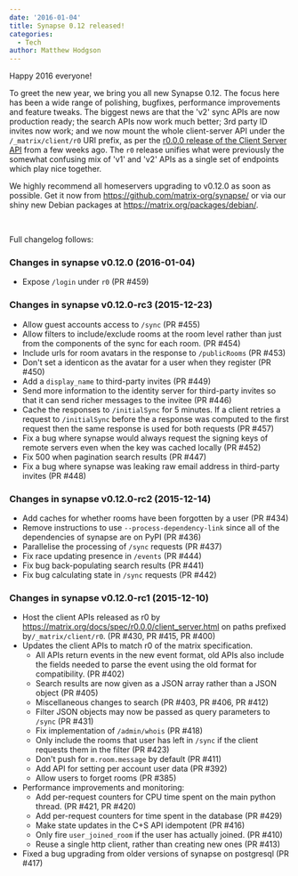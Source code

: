 ```yaml
---
date: '2016-01-04'
title: Synapse 0.12 released!
categories:
  - Tech
author: Matthew Hodgson
---
```


Happy 2016 everyone!

To greet the new year, we bring you all new Synapse 0.12. The focus here has been a wide range of polishing, bugfixes, performance improvements and feature tweaks. The biggest news are that the 'v2' sync APIs are now production ready; the search APIs now work much better; 3rd party ID invites now work; and we now mount the whole client-server API under the <code>/_matrix/client/r0</code> URI prefix, as per the <a href="/docs/spec/r0.0.0/client_server.html">r0.0.0 release of the Client Server API</a> from a few weeks ago. The <code>r0</code> release unifies what were previously the somewhat confusing mix of 'v1' and 'v2' APIs as a single set of endpoints which play nice together.

We highly recommend all homeservers upgrading to v0.12.0 as soon as possible. Get it now from <a href="https://github.com/matrix-org/synapse/">https://github.com/matrix-org/synapse/</a> or via our shiny new Debian packages at <a href="/packages/debian/">https://matrix.org/packages/debian/</a>.

&nbsp;

Full changelog follows:
<h3>Changes in synapse v0.12.0 (2016-01-04)</h3>
<ul>
    <li>Expose <code>/login</code> under <code>r0</code> (PR #459)</li>
</ul>
<a name="user-content-changes-in-synapse-v0-12-0-rc3-2015-12-23"></a>
<h3><a id="user-content-changes-in-synapse-v0120-rc3-2015-12-23" class="anchor" href="https://github.com/matrix-org/synapse/blob/master/CHANGES.rst#changes-in-synapse-v0120-rc3-2015-12-23"></a>Changes in synapse v0.12.0-rc3 (2015-12-23)</h3>
<ul>
    <li>Allow guest accounts access to <code>/sync</code> (PR #455)</li>
    <li>Allow filters to include/exclude rooms at the room level rather than just from the components of the sync for each room. (PR #454)</li>
    <li>Include urls for room avatars in the response to <code>/publicRooms</code> (PR #453)</li>
    <li>Don't set a identicon as the avatar for a user when they register (PR #450)</li>
    <li>Add a <code>display_name</code> to third-party invites (PR #449)</li>
    <li>Send more information to the identity server for third-party invites so that it can send richer messages to the invitee (PR #446)</li>
    <li>Cache the responses to <code>/initialSync</code> for 5 minutes. If a client retries a request to <code>/initialSync</code> before the a response was computed to the first request then the same response is used for both requests (PR #457)</li>
    <li>Fix a bug where synapse would always request the signing keys of remote servers even when the key was cached locally (PR #452)</li>
    <li>Fix 500 when pagination search results (PR #447)</li>
    <li>Fix a bug where synapse was leaking raw email address in third-party invites (PR #448)</li>
</ul>
<a name="user-content-changes-in-synapse-v0-12-0-rc2-2015-12-14"></a>
<h3><a id="user-content-changes-in-synapse-v0120-rc2-2015-12-14" class="anchor" href="https://github.com/matrix-org/synapse/blob/master/CHANGES.rst#changes-in-synapse-v0120-rc2-2015-12-14"></a>Changes in synapse v0.12.0-rc2 (2015-12-14)</h3>
<ul>
    <li>Add caches for whether rooms have been forgotten by a user (PR #434)</li>
    <li>Remove instructions to use <code>--process-dependency-link</code> since all of the dependencies of synapse are on PyPI (PR #436)</li>
    <li>Parallelise the processing of <code>/sync</code> requests (PR #437)</li>
    <li>Fix race updating presence in <code>/events</code> (PR #444)</li>
    <li>Fix bug back-populating search results (PR #441)</li>
    <li>Fix bug calculating state in <code>/sync</code> requests (PR #442)</li>
</ul>
<a name="user-content-changes-in-synapse-v0-12-0-rc1-2015-12-10"></a>
<h3><a id="user-content-changes-in-synapse-v0120-rc1-2015-12-10" class="anchor" href="https://github.com/matrix-org/synapse/blob/master/CHANGES.rst#changes-in-synapse-v0120-rc1-2015-12-10"></a>Changes in synapse v0.12.0-rc1 (2015-12-10)</h3>
<ul>
    <li>Host the client APIs released as r0 by <a href="/docs/spec/r0.0.0/client_server.html">https://matrix.org/docs/spec/r0.0.0/client_server.html</a> on paths prefixed by<code>/_matrix/client/r0</code>. (PR #430, PR #415, PR #400)</li>
    <li>Updates the client APIs to match r0 of the matrix specification.
<ul>
    <li>All APIs return events in the new event format, old APIs also include the fields needed to parse the event using the old format for compatibility. (PR #402)</li>
    <li>Search results are now given as a JSON array rather than a JSON object (PR #405)</li>
    <li>Miscellaneous changes to search (PR #403, PR #406, PR #412)</li>
    <li>Filter JSON objects may now be passed as query parameters to <code>/sync</code> (PR #431)</li>
    <li>Fix implementation of <code>/admin/whois</code> (PR #418)</li>
    <li>Only include the rooms that user has left in <code>/sync</code> if the client requests them in the filter (PR #423)</li>
    <li>Don't push for <code>m.room.message</code> by default (PR #411)</li>
    <li>Add API for setting per account user data (PR #392)</li>
    <li>Allow users to forget rooms (PR #385)</li>
</ul>
</li>
    <li>Performance improvements and monitoring:
<ul>
    <li>Add per-request counters for CPU time spent on the main python thread. (PR #421, PR #420)</li>
    <li>Add per-request counters for time spent in the database (PR #429)</li>
    <li>Make state updates in the C+S API idempotent (PR #416)</li>
    <li>Only fire <code>user_joined_room</code> if the user has actually joined. (PR #410)</li>
    <li>Reuse a single http client, rather than creating new ones (PR #413)</li>
</ul>
</li>
    <li>Fixed a bug upgrading from older versions of synapse on postgresql (PR #417)</li>
</ul>
